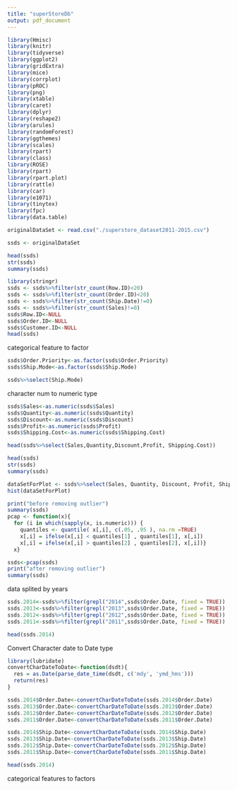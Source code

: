 ```yaml
---
title: "superStoreDb"
output: pdf_document
---
```


```r


library(Hmisc)
library(knitr)
library(tidyverse)
library(ggplot2) 
library(gridExtra)
library(mice)  
library(corrplot)
library(pROC)
library(png) 
library(xtable)
library(caret)
library(dplyr)
library(reshape2)
library(arules)
library(randomForest)
library(ggthemes)
library(scales)
library(rpart)
library(class)
library(ROSE)
library(rpart)
library(rpart.plot)
library(rattle)
library(car)
library(e1071)
library(tinytex)
library(fpc)
library(data.table)


```

```r
originalDataSet <- read.csv("./superstore_dataset2011-2015.csv")

```

```r
ssds <- originalDataSet
```

```r
head(ssds)
str(ssds)
summary(ssds)
```

```r
library(stringr)
ssds <- ssds%>%filter(str_count(Row.ID)<20)
ssds <- ssds%>%filter(str_count(Order.ID)<20)
ssds <- ssds%>%filter(str_count(Ship.Date)!=0)
ssds <- ssds%>%filter(str_count(Sales)!=0)
ssds$Row.ID<-NULL
ssds$Order.ID<-NULL
ssds$Customer.ID<-NULL
head(ssds)
```
categorical feature to factor
```r
ssds$Order.Priority<-as.factor(ssds$Order.Priority)
ssds$Ship.Mode<-as.factor(ssds$Ship.Mode)

ssds%>%select(Ship.Mode)

```


character num to numeric type
```r

ssds$Sales<-as.numeric(ssds$Sales)
ssds$Quantity<-as.numeric(ssds$Quantity)
ssds$Discount<-as.numeric(ssds$Discount)
ssds$Profit<-as.numeric(ssds$Profit)
ssds$Shipping.Cost<-as.numeric(ssds$Shipping.Cost)

head(ssds%>%select(Sales,Quantity,Discount,Profit, Shipping.Cost))
```

```r
head(ssds)
str(ssds)
summary(ssds)
```

```r
dataSetForPlot <- ssds%>%select(Sales, Quantity, Discount, Profit, Shipping.Cost)
hist(dataSetForPlot)

```


```r
print("before removing outlier")
summary(ssds)
pcap <- function(x){
  for (i in which(sapply(x, is.numeric))) {
    quantiles <- quantile( x[,i], c(.05, .95 ), na.rm =TRUE)
    x[,i] = ifelse(x[,i] < quantiles[1] , quantiles[1], x[,i])
    x[,i] = ifelse(x[,i] > quantiles[2] , quantiles[2], x[,i])}
  x}

ssds<-pcap(ssds)
print("after removing outlier")
summary(ssds)
```

data splited by years
```r
ssds.2014<-ssds%>%filter(grepl("2014",ssds$Order.Date, fixed = TRUE))
ssds.2013<-ssds%>%filter(grepl("2013",ssds$Order.Date, fixed = TRUE))
ssds.2012<-ssds%>%filter(grepl("2012",ssds$Order.Date, fixed = TRUE))
ssds.2011<-ssds%>%filter(grepl("2011",ssds$Order.Date, fixed = TRUE))

head(ssds.2014)
```


Convert Character date to Date type
```r
library(lubridate)
convertCharDateToDate<-function(dsdt){
  res = as.Date(parse_date_time(dsdt, c('mdy', 'ymd_hms')))
  return(res)
}

ssds.2014$Order.Date<-convertCharDateToDate(ssds.2014$Order.Date)
ssds.2013$Order.Date<-convertCharDateToDate(ssds.2013$Order.Date)
ssds.2012$Order.Date<-convertCharDateToDate(ssds.2012$Order.Date)
ssds.2011$Order.Date<-convertCharDateToDate(ssds.2011$Order.Date)

ssds.2014$Ship.Date<-convertCharDateToDate(ssds.2014$Ship.Date)
ssds.2013$Ship.Date<-convertCharDateToDate(ssds.2013$Ship.Date)
ssds.2012$Ship.Date<-convertCharDateToDate(ssds.2012$Ship.Date)
ssds.2011$Ship.Date<-convertCharDateToDate(ssds.2011$Ship.Date)

head(ssds.2014)
```
categorical features to factors
```r




```

